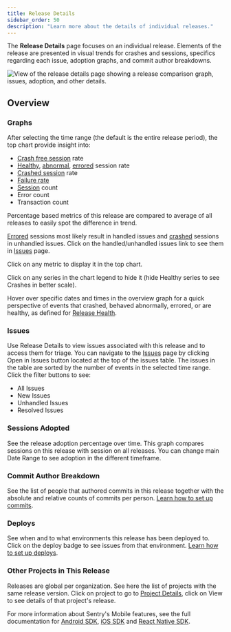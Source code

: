 ```yaml
---
title: Release Details
sidebar_order: 50
description: "Learn more about the details of individual releases."
---
```


The **Release Details** page focuses on an individual release. Elements of the release are presented in visual trends for crashes and sessions, specifics regarding each issue, adoption graphs, and commit author breakdowns.

![View of the release details page showing a release comparison graph, issues, adoption, and other details.](release_details.png)

## Overview
### Graphs
After selecting the time range (the default is the entire release period), the top chart provide insight into:

- [Crash free session](/product/releases/health/#crash-free-sessionsusers) rate
- [Healthy](/product/releases/health/#healthy), [abnormal](/product/releases/health/#abnormal), [errored](/product/releases/health/#errored) session rate
- [Crashed session](/product/releases/health/#crashed-users) rate
- [Failure rate](/product/performance/metrics/#failure-rate)
- [Session](/product/releases/health/#session) count
- Error count
- Transaction count

Percentage based metrics of this release are compared to average of all releases to easily spot the difference in trend.

[Errored](/product/releases/health/#errored) sessions most likely result in handled issues and [crashed](/product/releases/health/#crash) sessions in unhandled issues. Click on the handled/unhandled issues link to see them in [Issues](/product/issues/) page.

Click on any metric to display it in the top chart.

Click on any series in the chart legend to hide it (hide Healthy series to see Crashes in better scale).

Hover over specific dates and times in the overview graph for a quick perspective of events that crashed, behaved abnormally, errored, or are healthy, as defined for [Release Health](/product/releases/health/).

### Issues
Use Release Details to view issues associated with this release and to access them for triage. You can navigate to the [Issues](/product/issues/) page by clicking Open in Issues button located at the top of the issues table. The issues in the table are sorted by the number of events in the selected time range. Click the filter buttons to see:
- All Issues
- New Issues
- Unhandled Issues
- Resolved Issues 

### Sessions Adopted
See the release adoption percentage over time. This graph compares sessions on this release with session on all releases. You can change main Date Range to see adoption in the different timeframe.

### Commit Author Breakdown
See the list of people that authored commits in this release together with the absolute and relative counts of commits per person. [Learn how to set up commits](/product/releases/suspect-commits/).

### Deploys
See when and to what environments this release has been deployed to. Click on the deploy badge to see issues from that environment. [Learn how to set up deploys](/product/releases/setup/#notify-sentry).

### Other Projects in This Release
Releases are global per organization. See here the list of projects with the same release version. Click on project to go to [Project Details](/product/projects/project-details/), click on View to see details of that project's release.


For more information about Sentry's Mobile features, see the full documentation for [Android SDK](/platforms/android/), [iOS SDK](/platforms/apple/guides/ios/) and
[React Native SDK](/platforms/react-native/).
